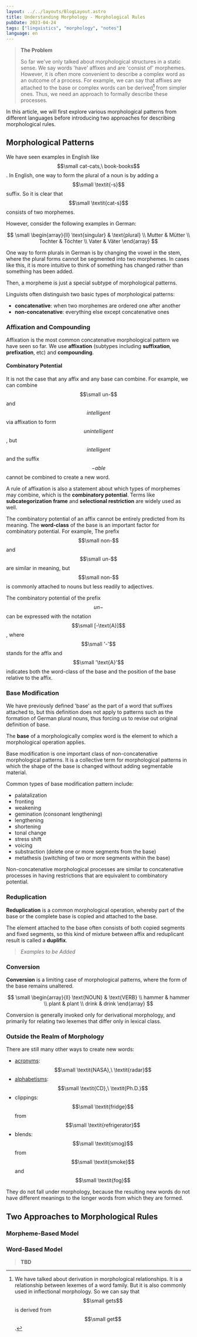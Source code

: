 ```yaml
---
layout: ../../layouts/BlogLayout.astro
title: Understanding Morphology - Morphological Rules
pubDate: 2023-04-24
tags: ["linguistics", "morphology", "notes"]
language: en
---
```


> **The Problem**
>
> So far we've only talked about morphological structures in a static sense. We say words 'have' affixes and are 'consist of' morphemes. However, it is often more convenient to describe a complex word as an outcome of a process. For example, we can say that affixes are attached to the base or complex words can be derived[^1] from simpler ones. Thus, we need an approach to formally describe these processes.

In this article, we will first explore various morphological patterns from different languages before introducing two approaches for describing morphological rules.

## Morphological Patterns

We have seen examples in English like $$\small cat-cats,\ book-books$$. In English, one way to form the plural of a noun is by adding a $$\small \textit{-s}$$ suffix. So it is clear that $$\small \textit{cat-s}$$ consists of two morphemes.

However, consider the following examples in German:

$$
\small
\begin{array}{ll}
  \text{singular} & \text{plural} \\
  Mutter & Mütter \\
  Tochter & Töchter \\
  Vater & Väter
\end{array}
$$

One way to form plurals in German is by changing the vowel in the stem, where the plural forms cannot be segmented into two morphemes. In cases like this, it is more intuitive to think of something has changed rather than something has been added.

Then, a morpheme is just a special subtype of morphological patterns.

Linguists often distinguish two basic types of morphological patterns:

- **concatenative**: when two morphemes are ordered one after another
- **non-concatenative**: everything else except concatenative ones

### Affixation and Compounding

Affixation is the most common concatenative morphological pattern we have seen so far. We use **affixation** (subtypes including **suffixation**, **prefixation**, etc) and **compounding**.

#### Combinatory Potential

It is not the case that any affix and any base can combine. For example, we can combine $$\small un-$$ and $$intelligent$$ via affixation to form $$unintelligent$$, but $$intelligent$$ and the suffix $$-able$$ cannot be combined to create a new word.

A rule of affixation is also a statement about which types of morphemes may combine, which is the **combinatory potential**. Terms like **subcategorization frame** and **selectional restriction** are widely used as well.

The combinatory potential of an affix cannot be entirely predicted from its meaning. The **word-class** of the base is an important factor for combinatory potential. For example, The prefix $$\small non-$$ and $$\small un-$$ are similar in meaning, but $$\small non-$$ is commonly attached to nouns but less readily to adjectives.

The combinatory potential of the prefix $$un-$$ can be expressed with the notation $$\small [-\text{A}]$$, where $$\small '-'$$ stands for the affix and $$\small '\text{A}'$$ indicates both the word-class of the base and the position of the base relative to the affix.

### Base Modification

We have previously defined 'base' as the part of a word that suffixes attached to, but this definition does not apply to patterns such as the formation of German plural nouns, thus forcing us to revise out original definition of base.

The **base** of a morphologically complex word is the element to which a morphological operation applies.

Base modification is one important class of non-concatenative morphological patterns. It is a collective term for morphological patterns in which the shape of the base is changed without adding segmentable material.

Common types of base modification pattern include:

- palatalization
- fronting
- weakening
- gemination (consonant lengthening)
- lengthening
- shortening
- tonal change
- stress shift
- voicing
- substraction (delete one or more segments from the base)
- metathesis (switching of two or more segments within the base)

Non-concatenative morphological processes are similar to concatenative processes in having restrictions that are equivalent to combinatory potential.

### Reduplication

**Reduplication** is a common morphological operation, whereby part of the base or the complete base is copied and attached to the base.

The element attached to the base often consists of both copied segments and fixed segments, so this kind of mixture between affix and reduplicant result is called a **duplifix**.

> _Examples to be Added_

### Conversion

**Conversion** is a limiting case of morphological patterns, where the form of the base remains unaltered.

$$
\small
\begin{array}{ll}
  \text{NOUN} & \text{VERB} \\
  hammer & hammer \\
  plant & plant \\
  drink & drink
\end{array}
$$

Conversion is generally invoked only for derivational morphology, and primarily for relating two lexemes that differ only in lexical class.

### Outside the Realm of Morphology

There are still many other ways to create new words:

- [acronyms][0]: $$\small \textit{NASA},\ \textit{radar}$$
- [alphabetisms][1]: $$\small \textit{CD},\ \textit{Ph.D.}$$
- clippings: $$\small \textit{fridge}$$ from $$\small \textit{refrigerator}$$
- blends: $$\small \textit{smog}$$ from $$\small \textit{smoke}$$ and $$\small \textit{fog}$$

They do not fall under morphology, because the resulting new words do not have different meanings to the longer words from which they are formed.

## Two Approaches to Morphological Rules

### Morpheme-Based Model

### Word-Based Model

> **TBD**

[^1]: We have talked about derivation in morphological relationships. It is a relationship between lexemes of a word family. But it is also commonly used in inflectional morphology. So we can say that $$\small gets$$ is derived from $$\small get$$.

[0]: http://www.glottopedia.org/index.php/Acronym
[1]: http://www.glottopedia.org/index.php/Alphabetism
